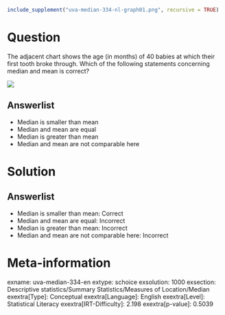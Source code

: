 ```r
include_supplement("uva-median-334-nl-graph01.png", recursive = TRUE)
```

Question
========

The adjacent chart shows the age (in months) of 40 babies at which their first tooth broke through. Which of the following statements concerning median and mean is correct?

![](uva-median-334-nl-graph01.png)

Answerlist
----------

* Median is smaller than mean
* Median and mean are equal
* Median is greater than mean
* Median and mean are not comparable here

Solution
========

Answerlist
----------

* Median is smaller than mean: Correct
* Median and mean are equal: Incorrect
* Median is greater than mean: Incorrect
* Median and mean are not comparable here: Incorrect

Meta-information
================
exname: uva-median-334-en
extype: schoice
exsolution: 1000
exsection: Descriptive statistics/Summary Statistics/Measures of Location/Median
exextra[Type]: Conceptual
exextra[Language]: English
exextra[Level]: Statistical Literacy
exextra[IRT-Difficulty]: 2.198
exextra[p-value]: 0.5039

